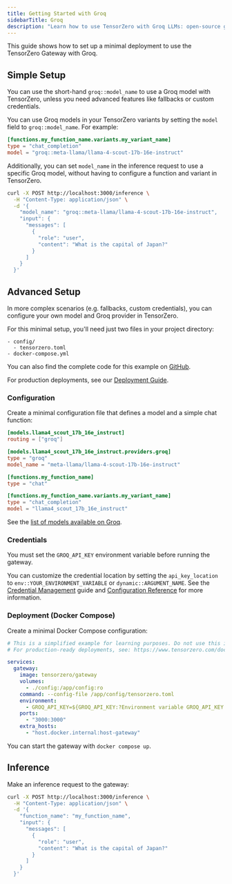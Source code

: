 ```yaml
---
title: Getting Started with Groq
sidebarTitle: Groq
description: "Learn how to use TensorZero with Groq LLMs: open-source gateway, observability, optimization, evaluations, and experimentation."
---
```


This guide shows how to set up a minimal deployment to use the TensorZero Gateway with Groq.

## Simple Setup

You can use the short-hand `groq::model_name` to use a Groq model with TensorZero, unless you need advanced features like fallbacks or custom credentials.

You can use Groq models in your TensorZero variants by setting the `model` field to `groq::model_name`.
For example:

```toml {3}
[functions.my_function_name.variants.my_variant_name]
type = "chat_completion"
model = "groq::meta-llama/llama-4-scout-17b-16e-instruct"
```

Additionally, you can set `model_name` in the inference request to use a specific Groq model, without having to configure a function and variant in TensorZero.

```bash {4}
curl -X POST http://localhost:3000/inference \
  -H "Content-Type: application/json" \
  -d '{
    "model_name": "groq::meta-llama/llama-4-scout-17b-16e-instruct",
    "input": {
      "messages": [
        {
          "role": "user",
          "content": "What is the capital of Japan?"
        }
      ]
    }
  }'
```

## Advanced Setup

In more complex scenarios (e.g. fallbacks, custom credentials), you can configure your own model and Groq provider in TensorZero.

For this minimal setup, you'll need just two files in your project directory:

```
- config/
  - tensorzero.toml
- docker-compose.yml
```

<Tip>

You can also find the complete code for this example on [GitHub](https://github.com/tensorzero/tensorzero/tree/main/examples/guides/providers/groq).

</Tip>

For production deployments, see our [Deployment Guide](/gateway/deployment/).

### Configuration

Create a minimal configuration file that defines a model and a simple chat function:

```toml title="config/tensorzero.toml"
[models.llama4_scout_17b_16e_instruct]
routing = ["groq"]

[models.llama4_scout_17b_16e_instruct.providers.groq]
type = "groq"
model_name = "meta-llama/llama-4-scout-17b-16e-instruct"

[functions.my_function_name]
type = "chat"

[functions.my_function_name.variants.my_variant_name]
type = "chat_completion"
model = "llama4_scout_17b_16e_instruct"
```

See the [list of models available on Groq](https://groq.com/pricing).

### Credentials

You must set the `GROQ_API_KEY` environment variable before running the gateway.

You can customize the credential location by setting the `api_key_location` to `env::YOUR_ENVIRONMENT_VARIABLE` or `dynamic::ARGUMENT_NAME`.
See the [Credential Management](/gateway/guides/credential-management/) guide and [Configuration Reference](/gateway/configuration-reference/) for more information.

### Deployment (Docker Compose)

Create a minimal Docker Compose configuration:

```yaml title="docker-compose.yml"
# This is a simplified example for learning purposes. Do not use this in production.
# For production-ready deployments, see: https://www.tensorzero.com/docs/gateway/deployment

services:
  gateway:
    image: tensorzero/gateway
    volumes:
      - ./config:/app/config:ro
    command: --config-file /app/config/tensorzero.toml
    environment:
      - GROQ_API_KEY=${GROQ_API_KEY:?Environment variable GROQ_API_KEY must be set.}
    ports:
      - "3000:3000"
    extra_hosts:
      - "host.docker.internal:host-gateway"
```

You can start the gateway with `docker compose up`.

## Inference

Make an inference request to the gateway:

```bash
curl -X POST http://localhost:3000/inference \
  -H "Content-Type: application/json" \
  -d '{
    "function_name": "my_function_name",
    "input": {
      "messages": [
        {
          "role": "user",
          "content": "What is the capital of Japan?"
        }
      ]
    }
  }'
```
